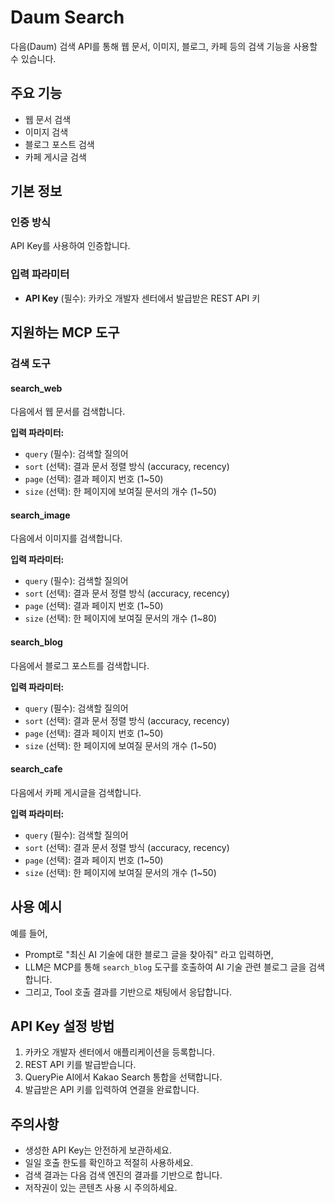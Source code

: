# Daum Search

다음(Daum) 검색 API를 통해 웹 문서, 이미지, 블로그, 카페 등의 검색 기능을 사용할 수 있습니다.

## 주요 기능
- 웹 문서 검색
- 이미지 검색
- 블로그 포스트 검색
- 카페 게시글 검색

## 기본 정보

### 인증 방식
API Key를 사용하여 인증합니다.

### 입력 파라미터
- **API Key** (필수): 카카오 개발자 센터에서 발급받은 REST API 키

## 지원하는 MCP 도구

### 검색 도구
#### search_web
다음에서 웹 문서를 검색합니다.

**입력 파라미터:**
- `query` (필수): 검색할 질의어
- `sort` (선택): 결과 문서 정렬 방식 (accuracy, recency)
- `page` (선택): 결과 페이지 번호 (1~50)
- `size` (선택): 한 페이지에 보여질 문서의 개수 (1~50)

#### search_image
다음에서 이미지를 검색합니다.

**입력 파라미터:**
- `query` (필수): 검색할 질의어
- `sort` (선택): 결과 문서 정렬 방식 (accuracy, recency)
- `page` (선택): 결과 페이지 번호 (1~50)
- `size` (선택): 한 페이지에 보여질 문서의 개수 (1~80)

#### search_blog
다음에서 블로그 포스트를 검색합니다.

**입력 파라미터:**
- `query` (필수): 검색할 질의어
- `sort` (선택): 결과 문서 정렬 방식 (accuracy, recency)
- `page` (선택): 결과 페이지 번호 (1~50)
- `size` (선택): 한 페이지에 보여질 문서의 개수 (1~50)

#### search_cafe
다음에서 카페 게시글을 검색합니다.

**입력 파라미터:**
- `query` (필수): 검색할 질의어
- `sort` (선택): 결과 문서 정렬 방식 (accuracy, recency)
- `page` (선택): 결과 페이지 번호 (1~50)
- `size` (선택): 한 페이지에 보여질 문서의 개수 (1~50)

## 사용 예시

예를 들어,
- Prompt로 "최신 AI 기술에 대한 블로그 글을 찾아줘" 라고 입력하면,
- LLM은 MCP를 통해 `search_blog` 도구를 호출하여 AI 기술 관련 블로그 글을 검색합니다.
- 그리고, Tool 호출 결과를 기반으로 채팅에서 응답합니다.

## API Key 설정 방법
1. 카카오 개발자 센터에서 애플리케이션을 등록합니다.
2. REST API 키를 발급받습니다.
3. QueryPie AI에서 Kakao Search 통합을 선택합니다.
4. 발급받은 API 키를 입력하여 연결을 완료합니다.

## 주의사항
- 생성한 API Key는 안전하게 보관하세요.
- 일일 호출 한도를 확인하고 적절히 사용하세요.
- 검색 결과는 다음 검색 엔진의 결과를 기반으로 합니다.
- 저작권이 있는 콘텐츠 사용 시 주의하세요. 